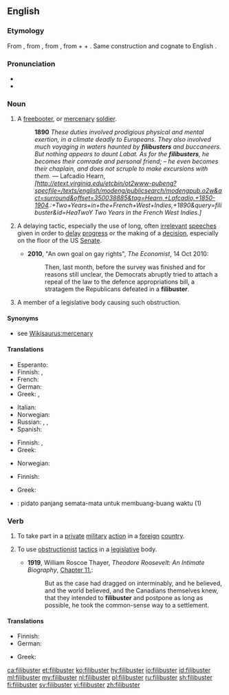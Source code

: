 ==English==
{{wikipedia}}

===Etymology===
From {{etyl|es|en}} {{term|filibustero||[[pirate]]|lang=es}}, from {{etyl|fr|en}} {{term|flibustier|lang=fr}}, from {{etyl|nl|en}} {{term|vrijbuiter||[[freebooter]]|lang=nl}}, from {{term|vrij||[[free]]|lang=nl}} + {{term|buit||[[booty]]|lang=nl}} + {{term|-er||agent|lang=nl}}. Same construction and cognate to English {{term|freebooter|lang=en}}.

===Pronunciation===
* {{IPA|/ˈfɪlɪbʌstə(r)/|lang=en}}
* {{audio|en-us-filibuster.ogg|Audio (US)|lang=en}}

===Noun===
{{en-noun}}

# A [[freebooter]], or [[mercenary]] [[soldier]].
#: '''1890''' ''These duties involved prodigious physical and mental exertion, in a climate deadly to Europeans. They also involved much voyaging in waters haunted by '''filibusters''' and buccaneers. But nothing appears to daunt Labat. As for the '''filibusters''', he becomes their comrade and personal friend; – he even becomes their chaplain, and does not scruple to make excursions with them.'' — Lafcadio Hearn, ''[http://etext.virginia.edu/etcbin/ot2www-pubeng?specfile=/texts/english/modeng/publicsearch/modengpub.o2w&act=surround&offset=350038885&tag=Hearn,+Lafcadio,+1850-1904.:+Two+Years+in+the+French+West+Indies,+1890&query=filibuster&id=HeaTwoY Two Years in the French West Indies.]''
# {{context|US|politics|lang=en}} A delaying tactic, especially the use of long, often [[irrelevant]] [[speech]]es given in order to [[delay]] [[progress]] or the making of a [[decision]], especially on the floor of the US [[senate|Senate]].
#* '''2010''', "An own goal on gay rights", ''The Economist'', 14 Oct 2010:
#*: Then, last month, before the survey was finished and for reasons still unclear, the Democrats abruptly tried to attach a repeal of the law to the defence appropriations bill, a stratagem the Republicans defeated in a '''filibuster'''.
# {{context|US|politics|lang=en}} A member of a legislative body causing such obstruction.

====Synonyms====
* {{sense|mercenary soldier}} see [[Wikisaurus:mercenary]]

====Translations====
{{trans-top|freebooter}}
* Esperanto: {{t|eo|flibustro}}
* Finnish: {{t|fi|palkkasoturi}}, {{t+|fi|rosvo}}
* French: {{t+|fr|flibustier|m}}
* German: {{t+|de|Freibeuter|m}}
* Greek: {{t+|el|κουρσάρος|m|tr=koursáros|sc=Grek}}, {{t+|el|πειρατής|m|tr=peiratís|sc=Grek}}
{{trans-mid}}
* Italian: {{t+|it|filibustiere|m}}
* Norwegian: {{t|no|fribytter|m}}
* Russian: {{t+|ru|флибустьер|m|tr=flibustjér}},  {{t+|ru|пират|m|tr=pirát}}, {{t+|ru|наёмник|m|tr=najómnik}} {{qualifier|mercenary}}
* Spanish: {{t+|es|filibustero|m}}
{{trans-bottom}}

{{trans-top|long speech given in order to delay progress or the making of a decision}}
* Finnish: {{t|fi|jarrutus}}, {{t|fi|jarrutuspuhe}}
* Greek: {{t+|el|κωλυσιεργία|f|tr=kolysiergía|sc=Grek}}
{{trans-mid}}
* Norwegian: {{t|no|filibuster|m}}
{{trans-bottom}}

{{trans-top|A member of a legislative body causing such obstruction}}
* Finnish: {{t|fi|jarruttaja}}
{{trans-mid}}
* Greek: {{t|el|κωλυσιεργός|m|f|tr=kolysiergós|sc=Grek}}
{{trans-bottom}}

{{checktrans-top}}
* {{ttbc|id}}: pidato panjang semata-mata untuk membuang-buang waktu (1)
{{checktrans-bottom}}

===Verb===
{{en-verb}}

# To take part in a [[private]] [[military]] [[action]] in a [[foreign]] [[country]].
# {{context|US|politics|lang=en}} To use [[obstructionist]] [[tactic]]s in a [[legislative]] body.
#* '''1919''', William Roscoe Thayer, ''Theodore Roosevelt: An Intimate Biography'', [http://etext.virginia.edu/etcbin/ot2www-pubeng?specfile=/texts/english/modeng/publicsearch/modengpub.o2w&act=surround&offset=616952574&tag=Thayer,+William+Roscoe:+Theodore+Roosevelt:+An+Intimate+Biography,+1919&query=filibuster&id=ThaTheo Chapter 11.]:
#*: But as the case had dragged on interminably, and he believed, and the world believed, and the Canadians themselves knew, that they intended to '''filibuster''' and postpone as long as possible, he took the common-sense way to a settlement.

====Translations====
{{trans-top|to use obstructionist tactics in a legislative body}}
* Finnish: {{t+|fi|jarruttaa}}
* German: {{t+|de|filibustern}}
{{trans-mid}}
* Greek: {{t+|el|κωλυσιεργώ|tr=kolysiergó|sc=Grek}}
{{trans-bottom}}

[[ca:filibuster]]
[[et:filibuster]]
[[ko:filibuster]]
[[hy:filibuster]]
[[io:filibuster]]
[[id:filibuster]]
[[ml:filibuster]]
[[my:filibuster]]
[[nl:filibuster]]
[[pl:filibuster]]
[[ru:filibuster]]
[[sh:filibuster]]
[[fi:filibuster]]
[[sv:filibuster]]
[[vi:filibuster]]
[[zh:filibuster]]